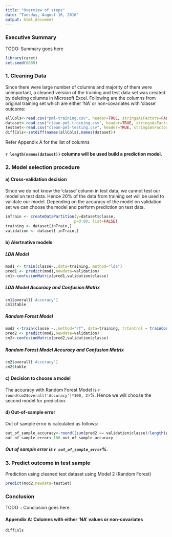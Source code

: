 ---
title: "Overview of steps"
date: "Tuesday, August 16, 2016"
output: html_document
---
### Executive Summary

TODO: Summary goes here


```{r message=FALSE}
library(caret)
set.seed(6889)
```
### 1. Cleaning Data
Since there were large number of columns and majority of them were unimportant, a cleaned version of the training and test data set was created by deleting columns in Microsoft Excel. Following are the columns from original training set which are either 'NA' or non-covariates with 'classe' outcome:  
```{r cache=TRUE}
allCols<-read.csv("pml-training.csv", header=TRUE, stringsAsFactors=FALSE)
dataset<-read.csv("clean-pml-training.csv", header=TRUE, stringsAsFactors=FALSE)
testSet<-read.csv("clean-pml-testing.csv", header=TRUE, stringsAsFactors=FALSE)
diffCols<-setdiff(names(allCols),names(dataset))
```

Refer Appendix A for the list of columns

#### `r length(names(dataset))` columns will be used build a prediction model.

### 2. Model selection procedure
####  a) Cross-validation decision
Since we do not know the 'classe' column in test data, we cannot test our model on test data. Hence 20% of the data from training set will be used to validate our model. Depending on the accuracy of the model on validation set we can choose the model and perform prediction on test data.

```{r cache = TRUE}
inTrain <- createDataPartition(y=dataset$classe,
                              p=0.80, list=FALSE)
training <- dataset[inTrain,]
validation <- dataset[-inTrain,]
```

####  b) Alertnative models
##### LDA Model 
```{r cache=TRUE, message=FALSE}
mod1 <- train(classe~.,data=training, method="lda")
pred1 <- predict(mod1,newdata=validation)
cm1<-confusionMatrix(pred1,validation$classe)

```
##### LDA Model Accuracy and Confusion Matrix
```{r}
cm1$overall['Accuracy']
cm1$table
```
##### Random Forest Model 
```{r cache=TRUE, message=FALSE}
mod2 <-train(classe ~.,method="rf", data=training, trControl = trainControl(method="cv"),number=3)
pred2 <- predict(mod2,newdata=validation)
cm2<-confusionMatrix(pred2,validation$classe)

```
##### Random Forest Model Accuracy and Confusion Matrix
```{r}
cm2$overall['Accuracy']
cm2$table
```


####  c) Decision to choose a model
The accuracy with Random Forest Model is `r round(cm2$overall['Accuracy']*100, 2)`%. Hence we will choose the second model for prediction.

####  d) Out-of-sample error
Out of sample error is calculated as follows:
```{r}
out_of_sample_accuracy<-round((sum(pred2 == validation$classe)/length(pred2))*100,2)
out_of_sample_error<-100-out_of_sample_accuracy
```

##### Out of sample error is `r out_of_sample_error`%.

### 3. Predict outcome in test sample
Prediction using cleaned test dataset using Model 2 (Random Forest)
```{r}
predict(mod2,newdata=testSet)
```

### Conclusion

TODO :: Conclusion goes here.

#### Appendix A: Columns with either 'NA' values or non-covariates
```{r}
diffCols
````